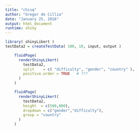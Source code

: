 ```yaml
---
title: "chisq"
author: "Gregor de Cillia"
date: "January 25, 2016"
output: html_document
runtime: shiny
---
```


```r
library( shinyLikert )
testData2 = createTestData( 100, 10, input, output )
```


```r
    fluidPage( 
      renderShinyLikert( 
        testData2,
        split    = c( "difficulty", "gender", "country" ),
        positive.order = TRUE   # ???
      ) 
    )
```

```r
    fluidPage( 
      renderShinyLikert( 
        testData2,
        height  = c(500,800),
        dropdown = c("gender","difficulty"),
        group = "country"
      ) 
    )
```
